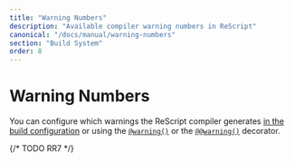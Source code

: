 ```yaml
---
title: "Warning Numbers"
description: "Available compiler warning numbers in ReScript"
canonical: "/docs/manual/warning-numbers"
section: "Build System"
order: 8
---
```



# Warning Numbers

You can configure which warnings the ReScript compiler generates
[in the build configuration](/docs/manual/next/build-configuration#warnings) or
using the [`@warning()`](/syntax-lookup#expression-warning-decorator) or the [`@@warning()`](/syntax-lookup#module-warning-decorator) decorator.

{/* TODO RR7 <WarningTable /> */}
